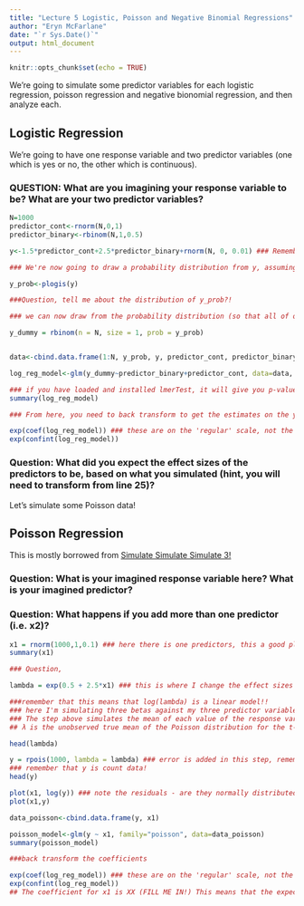 ```yaml
---
title: "Lecture 5 Logistic, Poisson and Negative Binomial Regressions"
author: "Eryn McFarlane"
date: "`r Sys.Date()`"
output: html_document
---
```


```r
knitr::opts_chunk$set(echo = TRUE)
```

We're going to simulate some predictor variables for each logistic regression, poisson regression and negative bionomial regression, and then analyze each. 

## Logistic Regression

We're going to have one response variable and two predictor variables (one which is yes or no, the other which is continuous).

### QUESTION: What are you imagining your response variable to be? What are your two predictor variables?

```r
N=1000
predictor_cont<-rnorm(N,0,1) 
predictor_binary<-rbinom(N,1,0.5)

y<-1.5*predictor_cont+2.5*predictor_binary+rnorm(N, 0, 0.01) ### Remember that to make this do-able in a linear framework, like this, we're assuming this is on a log scale!

### We're now going to draw a probability distribution from y, assuming that y is on a logit scale

y_prob<-plogis(y)

###Question, tell me about the distribution of y_prob?!

### we can now draw from the probability distribution (so that all of our responses are 0,1)

y_dummy = rbinom(n = N, size = 1, prob = y_prob)


data<-cbind.data.frame(1:N, y_prob, y, predictor_cont, predictor_binary)

log_reg_model<-glm(y_dummy~predictor_binary+predictor_cont, data=data, family='binomial')

### if you have loaded and installed lmerTest, it will give you p-values in your summary, if not, it won't
summary(log_reg_model)

### From here, you need to back transform to get the estimates on the y scale, instead of the log(y) scale

exp(coef(log_reg_model)) ### these are on the 'regular' scale, not the log scale
exp(confint(log_reg_model))

```

### Question: What did you expect the effect sizes of the predictors to be, based on what you simulated (hint, you will need to transform from line 25)?

Let's simulate some Poisson data!

## Poisson Regression

This is mostly borrowed from [Simulate Simulate Simulate 3!](https://aosmith.rbind.io/2018/07/18/simulate-poisson-edition/)

### Question: What is your imagined response variable here? What is your imagined predictor?
### Question: What happens if you add more than one predictor (i.e. x2)?

```r

x1 = rnorm(1000,1,0.1) ### here there is one predictors, this a good place to imagine some biology
summary(x1)

### Question, 

lambda = exp(0.5 + 2.5*x1) ### this is where I change the effect sizes for each predictor

###remember that this means that log(lambda) is a linear model!!
### here I'm simulating three betas against my three predictor variables to make my lambda
### The step above simulates the mean of each value of the response variable. lambda values are continuous, not discrete counts.
## λ is the unobserved true mean of the Poisson distribution for the t-th observation

head(lambda)

y = rpois(1000, lambda = lambda) ### error is added in this step, remembering that the mean and the variance are the same!
### remember that y is count data!
head(y)

plot(x1, log(y)) ### note the residuals - are they normally distributed? Is that okay?
plot(x1,y)

data_poisson<-cbind.data.frame(y, x1)

poisson_model<-glm(y ~ x1, family="poisson", data=data_poisson)
summary(poisson_model)

###back transform the coefficients 

exp(coef(log_reg_model)) ### these are on the 'regular' scale, not the log scale
exp(confint(log_reg_model))
## The coefficient for x1 is XX (FILL ME IN!) This means that the expected log count for a one-unit increase in x1 is XX. This means that the count difference (biological scale) for a one unit increase in x1 is XX. 
```




